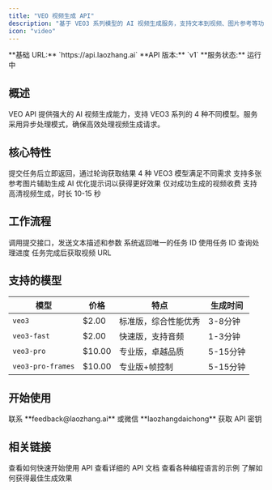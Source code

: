 ```yaml
---
title: "VEO 视频生成 API"
description: "基于 VEO3 系列模型的 AI 视频生成服务，支持文本到视频、图片参考等功能"
icon: "video"
---
```


<Info>
  **基础 URL:** `https://api.laozhang.ai`  
  **API 版本:** `v1`  
  **服务状态:** 运行中
</Info>

## 概述

VEO API 提供强大的 AI 视频生成能力，支持 VEO3 系列的 4 种不同模型。服务采用异步处理模式，确保高效处理视频生成请求。

## 核心特性

<CardGroup cols={2}>
  <Card title="异步处理" icon="clock">
    提交任务后立即返回，通过轮询获取结果
  </Card>
  <Card title="多模型支持" icon="layer-group">
    4 种 VEO3 模型满足不同需求
  </Card>
  <Card title="图片参考" icon="image">
    支持多张参考图片辅助生成
  </Card>
  <Card title="提示词增强" icon="sparkles">
    AI 优化提示词以获得更好效果
  </Card>
  <Card title="按成功计费" icon="badge-dollar">
    仅对成功生成的视频收费
  </Card>
  <Card title="高质量输出" icon="star">
    支持高清视频生成，时长 10-15 秒
  </Card>
</CardGroup>

## 工作流程

<Steps>
  <Step title="提交任务">
    调用提交接口，发送文本描述和参数
  </Step>
  <Step title="获取任务 ID">
    系统返回唯一的任务 ID
  </Step>
  <Step title="轮询状态">
    使用任务 ID 查询处理进度
  </Step>
  <Step title="获取结果">
    任务完成后获取视频 URL
  </Step>
</Steps>

## 支持的模型

| 模型 | 价格 | 特点 | 生成时间 |
|------|------|------|----------|
| `veo3` | $2.00 | 标准版，综合性能优秀 | 3-8分钟 |
| `veo3-fast` | $2.00 | 快速版，支持音频 | 1-3分钟 |
| `veo3-pro` | $10.00 | 专业版，卓越品质 | 5-15分钟 |
| `veo3-pro-frames` | $10.00 | 专业版+帧控制 | 5-15分钟 |

## 开始使用

<Card title="获取 API 密钥" icon="key" href="mailto:feedback@laozhang.ai">
  联系 **feedback@laozhang.ai** 或微信 **laozhangdaichong** 获取 API 密钥
</Card>

## 相关链接

<CardGroup cols={2}>
  <Card title="快速开始" icon="rocket" href="/api-capabilities/veo/quick-start">
    查看如何快速开始使用 API
  </Card>
  <Card title="API 参考" icon="book" href="/api-capabilities/veo/api-reference">
    查看详细的 API 文档
  </Card>
  <Card title="代码示例" icon="code" href="/api-capabilities/veo/examples">
    查看各种编程语言的示例
  </Card>
  <Card title="最佳实践" icon="lightbulb" href="/api-capabilities/veo/best-practices">
    了解如何获得最佳生成效果
  </Card>
</CardGroup>